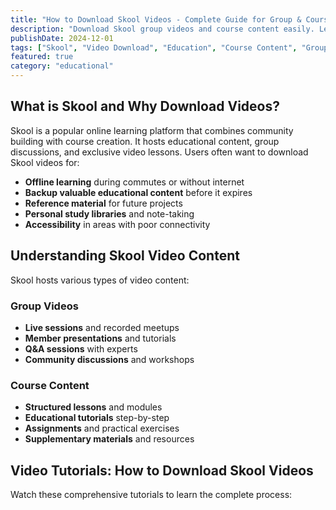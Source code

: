 ```yaml
---
title: "How to Download Skool Videos - Complete Guide for Group & Course Content"
description: "Download Skool group videos and course content easily. Learn the best methods to save educational content from Skool platform for offline viewing."
publishDate: 2024-12-01
tags: ["Skool", "Video Download", "Education", "Course Content", "Group Videos"]
featured: true
category: "educational"
---
```


## What is Skool and Why Download Videos?

Skool is a popular online learning platform that combines community building with course creation. It hosts educational content, group discussions, and exclusive video lessons. Users often want to download Skool videos for:

- **Offline learning** during commutes or without internet
- **Backup valuable educational content** before it expires
- **Reference material** for future projects
- **Personal study libraries** and note-taking
- **Accessibility** in areas with poor connectivity

## Understanding Skool Video Content

Skool hosts various types of video content:

### Group Videos
- **Live sessions** and recorded meetups
- **Member presentations** and tutorials
- **Q&A sessions** with experts
- **Community discussions** and workshops

### Course Content
- **Structured lessons** and modules
- **Educational tutorials** step-by-step
- **Assignments** and practical exercises
- **Supplementary materials** and resources

## Video Tutorials: How to Download Skool Videos

Watch these comprehensive tutorials to learn the complete process: